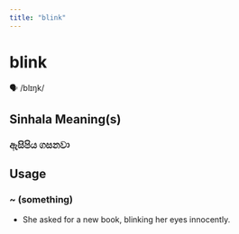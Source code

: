 ```yaml
---
title: "blink"
---
```


# blink

🗣️ /blɪŋk/

## Sinhala Meaning(s)

### ඇසිපිය ගසනවා

## Usage

### ~ (something)

- She asked for a new book, blinking her eyes innocently.

